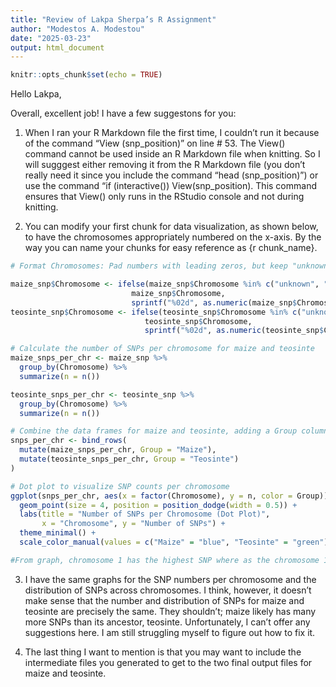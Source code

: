 ```yaml
---
title: "Review of Lakpa Sherpa’s R Assignment"
author: "Modestos A. Modestou"
date: "2025-03-23"
output: html_document
---
```


```r
knitr::opts_chunk$set(echo = TRUE)
```

Hello Lakpa,

Overall, excellent job! I have a few suggestons for you:

1. When I ran your R Markdown file the first time, I couldn't run it because of the command "View (snp_position)" on  line # 53. The View() command cannot be used inside an R Markdown file when knitting. So I will sugggest either removing it from the R Markdown file (you don't really need it since you include the command "head (snp_position)") or use the command "if (interactive()) View(snp_position). This command ensures that View() only runs in the RStudio console and not during knitting.

2. You can modify your first chunk for data visualization, as shown below, to have the chromosomes appropriately numbered on the x-axis. By the way you can name your chunks for easy reference as {r chunk_name}.

```r

# Format Chromosomes: Pad numbers with leading zeros, but keep "unknown" and "multiple"

maize_snp$Chromosome <- ifelse(maize_snp$Chromosome %in% c("unknown", "multiple"),
                           maize_snp$Chromosome,
                           sprintf("%02d", as.numeric(maize_snp$Chromosome)))
teosinte_snp$Chromosome <- ifelse(teosinte_snp$Chromosome %in% c("unknown", "multiple"),
                              teosinte_snp$Chromosome,
                              sprintf("%02d", as.numeric(teosinte_snp$Chromosome)))

# Calculate the number of SNPs per chromosome for maize and teosinte
maize_snps_per_chr <- maize_snp %>%
  group_by(Chromosome) %>%
  summarize(n = n())

teosinte_snps_per_chr <- teosinte_snp %>%
  group_by(Chromosome) %>%
  summarize(n = n())

# Combine the data frames for maize and teosinte, adding a Group column
snps_per_chr <- bind_rows(
  mutate(maize_snps_per_chr, Group = "Maize"),
  mutate(teosinte_snps_per_chr, Group = "Teosinte")
)

# Dot plot to visualize SNP counts per chromosome
ggplot(snps_per_chr, aes(x = factor(Chromosome), y = n, color = Group)) +
  geom_point(size = 4, position = position_dodge(width = 0.5)) +
  labs(title = "Number of SNPs per Chromosome (Dot Plot)",
       x = "Chromosome", y = "Number of SNPs") +
  theme_minimal() +
  scale_color_manual(values = c("Maize" = "blue", "Teosinte" = "green"))

#From graph, chromosome 1 has the highest SNP where as the chromosome 10 has lowest SNPs.
```

3. I have the same graphs for the SNP numbers per chromosome and the distribution of SNPs across chromosomes. I think, however, it doesn't make sense that the number and distribution of SNPs for maize and teosinte are precisely the same. They shouldn't; maize likely has many more SNPs than its ancestor, teosinte. Unfortunately, I can't offer any suggestions here. I am still struggling myself to figure out how to fix it. 

4. The last thing I want to mention is that you may want to include the intermediate files you generated to get to the two final output files for maize and teosinte.
